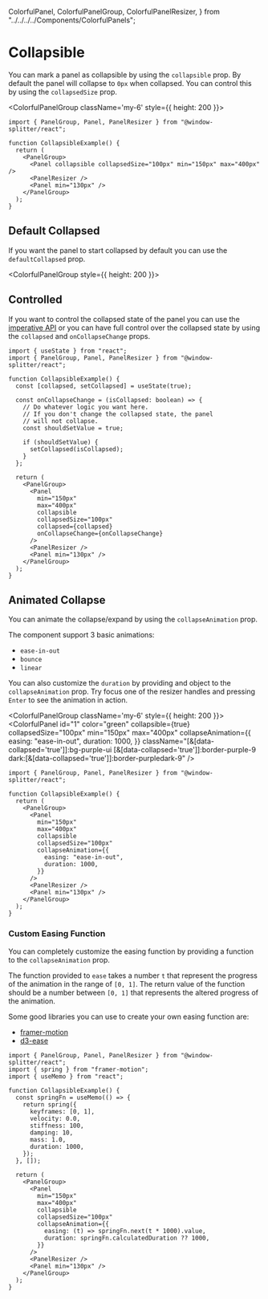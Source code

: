 
  ColorfulPanel,
  ColorfulPanelGroup,
  ColorfulPanelResizer,
} from "../../../../Components/ColorfulPanels";

# Collapsible

You can mark a panel as collapsible by using the `collapsible` prop.
By default the panel will collapse to `0px` when collapsed.
You can control this by using the `collapsedSize` prop.

<ColorfulPanelGroup className='my-6' style={{ height: 200 }}>
  <ColorfulPanel
    id="1"
    color="green"
    collapsible={true}
    collapsedSize="100px"
    min="150px"
    max="400px"
    className="[&[data-collapsed='true']]:bg-purple-ui [&[data-collapsed='true']]:border-purple-9 dark:[&[data-collapsed='true']]:border-purpledark-9"
  />
  <ColorfulPanelResizer id="2" />
  <ColorfulPanel color="red" min="130px" id="3" />
</ColorfulPanelGroup>

```tsx
import { PanelGroup, Panel, PanelResizer } from "@window-splitter/react";

function CollapsibleExample() {
  return (
    <PanelGroup>
      <Panel collapsible collapsedSize="100px" min="150px" max="400px" />
      <PanelResizer />
      <Panel min="130px" />
    </PanelGroup>
  );
}
```

## Default Collapsed

If you want the panel to start collapsed by default you can use the `defaultCollapsed` prop.

<ColorfulPanelGroup style={{ height: 200 }}>
  <ColorfulPanel
    id="1"
    color="green"
    collapsible={true}
    defaultCollapsed={true}
    collapsedSize="100px"
    min="130px"
    max="400px"
    className="[&[data-collapsed='true']]:bg-purple-ui [&[data-collapsed='true']]:border-purple-9 dark:[&[data-collapsed='true']]:border-purpledark-9"
  />
  <ColorfulPanelResizer id="2" />
  <ColorfulPanel color="red" min="130px" id="3" />
</ColorfulPanelGroup>

## Controlled

If you want to control the collapsed state of the panel you can
use the [imperative API](/docs/api/panel-group#imperative-api) or you can
have full control over the collapsed state by using the `collapsed`
and `onCollapseChange` props.

```tsx
import { useState } from "react";
import { PanelGroup, Panel, PanelResizer } from "@window-splitter/react";

function CollapsibleExample() {
  const [collapsed, setCollapsed] = useState(true);

  const onCollapseChange = (isCollapsed: boolean) => {
    // Do whatever logic you want here.
    // If you don't change the collapsed state, the panel
    // will not collapse.
    const shouldSetValue = true;

    if (shouldSetValue) {
      setCollapsed(isCollapsed);
    }
  };

  return (
    <PanelGroup>
      <Panel
        min="150px"
        max="400px"
        collapsible
        collapsedSize="100px"
        collapsed={collapsed}
        onCollapseChange={onCollapseChange}
      />
      <PanelResizer />
      <Panel min="130px" />
    </PanelGroup>
  );
}
```

## Animated Collapse

You can animate the collapse/expand by using the `collapseAnimation` prop.

The component support 3 basic animations:

- `ease-in-out`
- `bounce`
- `linear`

You can also customize the `duration` by providing and object to the `collapseAnimation` prop.
Try focus one of the resizer handles and pressing `Enter` to see the animation in action.

<ColorfulPanelGroup className='my-6' style={{ height: 200 }}>
  <ColorfulPanel
    id="1"
    color="green"
    collapsible={true}
    collapsedSize="100px"
    min="150px"
    max="400px"
    collapseAnimation={{
      easing: "ease-in-out",
      duration: 1000,
    }}
    className="[&[data-collapsed='true']]:bg-purple-ui [&[data-collapsed='true']]:border-purple-9 dark:[&[data-collapsed='true']]:border-purpledark-9"
  />
  <ColorfulPanelResizer id="2" />
  <ColorfulPanel color="red" min="130px" id="3" />
</ColorfulPanelGroup>

```tsx
import { PanelGroup, Panel, PanelResizer } from "@window-splitter/react";

function CollapsibleExample() {
  return (
    <PanelGroup>
      <Panel
        min="150px"
        max="400px"
        collapsible
        collapsedSize="100px"
        collapseAnimation={{
          easing: "ease-in-out",
          duration: 1000,
        }}
      />
      <PanelResizer />
      <Panel min="130px" />
    </PanelGroup>
  );
}
```

### Custom Easing Function

You can completely customize the easing function by providing a function to the `collapseAnimation` prop.

The function provided to `ease` takes a number `t` that represent the progress of the animation in the range of `[0, 1]`.
The return value of the function should be a number between `[0, 1]` that represents the altered progress of the animation. 

Some good libraries you can use to create your own easing function are:

- [framer-motion](https://www.framer.com/motion/)
- [d3-ease](https://github.com/d3/d3-ease)

<div className="my-6">
  <CustomCollapseAnimation />
</div>

```tsx
import { PanelGroup, Panel, PanelResizer } from "@window-splitter/react";
import { spring } from "framer-motion";
import { useMemo } from "react";

function CollapsibleExample() {
  const springFn = useMemo(() => {
    return spring({
      keyframes: [0, 1],
      velocity: 0.0,
      stiffness: 100,
      damping: 10,
      mass: 1.0,
      duration: 1000,
    });
  }, []);

  return (
    <PanelGroup>
      <Panel
        min="150px"
        max="400px"
        collapsible
        collapsedSize="100px"
        collapseAnimation={{
          easing: (t) => springFn.next(t * 1000).value,
          duration: springFn.calculatedDuration ?? 1000,
        }}
      />
      <PanelResizer />
      <Panel min="130px" />
    </PanelGroup>
  );
}
```